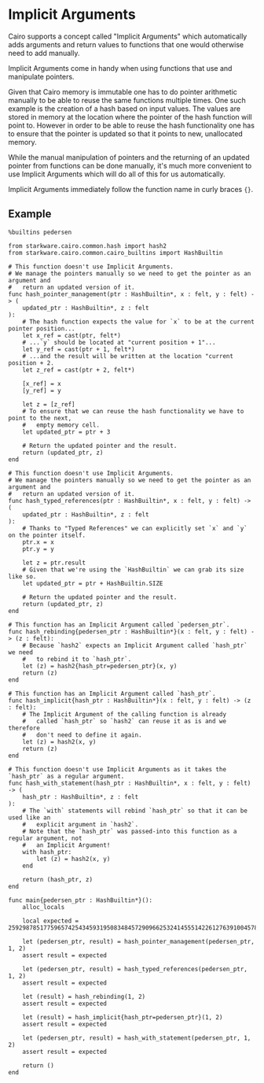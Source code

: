 # Implicit Arguments

Cairo supports a concept called "Implicit Arguments" which automatically adds arguments and return values to functions that one would otherwise need to add manually.

Implicit Arguments come in handy when using functions that use and manipulate pointers.

Given that Cairo memory is immutable one has to do pointer arithmetic manually to be able to reuse the same functions multiple times. One such example is the creation of a hash based on input values. The values are stored in memory at the location where the pointer of the hash function will point to. However in order to be able to reuse the hash functionality one has to ensure that the pointer is updated so that it points to new, unallocated memory.

While the manual manipulation of pointers and the returning of an updated pointer from functions can be done manually, it's much more convenient to use Implicit Arguments which will do all of this for us automatically.

Implicit Arguments immediately follow the function name in curly braces `{}`.

## Example

```cairo
%builtins pedersen

from starkware.cairo.common.hash import hash2
from starkware.cairo.common.cairo_builtins import HashBuiltin

# This function doesn't use Implicit Arguments.
# We manage the pointers manually so we need to get the pointer as an argument and
#   return an updated version of it.
func hash_pointer_management(ptr : HashBuiltin*, x : felt, y : felt) -> (
    updated_ptr : HashBuiltin*, z : felt
):
    # The hash function expects the value for `x` to be at the current pointer position...
    let x_ref = cast(ptr, felt*)
    # ...`y` should be located at "current position + 1"...
    let y_ref = cast(ptr + 1, felt*)
    # ...and the result will be written at the location "current position + 2.
    let z_ref = cast(ptr + 2, felt*)

    [x_ref] = x
    [y_ref] = y

    let z = [z_ref]
    # To ensure that we can reuse the hash functionality we have to point to the next,
    #   empty memory cell.
    let updated_ptr = ptr + 3

    # Return the updated pointer and the result.
    return (updated_ptr, z)
end

# This function doesn't use Implicit Arguments.
# We manage the pointers manually so we need to get the pointer as an argument and
#   return an updated version of it.
func hash_typed_references(ptr : HashBuiltin*, x : felt, y : felt) -> (
    updated_ptr : HashBuiltin*, z : felt
):
    # Thanks to "Typed References" we can explicitly set `x` and `y` on the pointer itself.
    ptr.x = x
    ptr.y = y

    let z = ptr.result
    # Given that we're using the `HashBuiltin` we can grab its size like so.
    let updated_ptr = ptr + HashBuiltin.SIZE

    # Return the updated pointer and the result.
    return (updated_ptr, z)
end

# This function has an Implicit Argument called `pedersen_ptr`.
func hash_rebinding{pedersen_ptr : HashBuiltin*}(x : felt, y : felt) -> (z : felt):
    # Because `hash2` expects an Implicit Argument called `hash_ptr` we need
    #   to rebind it to `hash_ptr`.
    let (z) = hash2{hash_ptr=pedersen_ptr}(x, y)
    return (z)
end

# This function has an Implicit Argument called `hash_ptr`.
func hash_implicit{hash_ptr : HashBuiltin*}(x : felt, y : felt) -> (z : felt):
    # The Implicit Argument of the calling function is already
    #   called `hash_ptr` so `hash2` can reuse it as is and we therefore
    #   don't need to define it again.
    let (z) = hash2(x, y)
    return (z)
end

# This function doesn't use Implicit Arguments as it takes the `hash_ptr` as a regular argument.
func hash_with_statement(hash_ptr : HashBuiltin*, x : felt, y : felt) -> (
    hash_ptr : HashBuiltin*, z : felt
):
    # The `with` statements will rebind `hash_ptr` so that it can be used like an
    #   explicit argument in `hash2`.
    # Note that the `hash_ptr` was passed-into this function as a regular argument, not
    #   an Implicit Argument!
    with hash_ptr:
        let (z) = hash2(x, y)
    end

    return (hash_ptr, z)
end

func main{pedersen_ptr : HashBuiltin*}():
    alloc_locals

    local expected = 2592987851775965742543459319508348457290966253241455514226127639100457844774

    let (pedersen_ptr, result) = hash_pointer_management(pedersen_ptr, 1, 2)
    assert result = expected

    let (pedersen_ptr, result) = hash_typed_references(pedersen_ptr, 1, 2)
    assert result = expected

    let (result) = hash_rebinding(1, 2)
    assert result = expected

    let (result) = hash_implicit{hash_ptr=pedersen_ptr}(1, 2)
    assert result = expected

    let (pedersen_ptr, result) = hash_with_statement(pedersen_ptr, 1, 2)
    assert result = expected

    return ()
end
```
